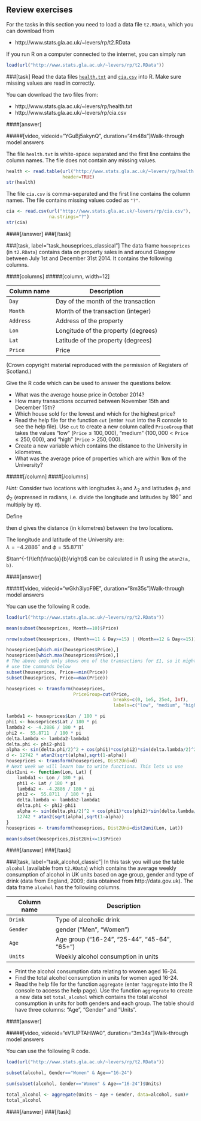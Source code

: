 ## Review exercises

For the tasks in this section you need to load a data file `t2.RData`, which you can download from

- http://www.stats.gla.ac.uk/~levers/rp/t2.RData

If you run R on a computer connected to the internet, you can simply run
```r
load(url("http://www.stats.gla.ac.uk/~levers/rp/t2.RData"))
```

###[task]
Read the data files [`health.txt`](http://www.stats.gla.ac.uk/~levers/rp/health.txt) and [`cia.csv`](http://www.stats.gla.ac.uk/~levers/rp/cia.csv) into R. Make sure missing values are read in correctly.

You can download the two files from:

- http://www.stats.gla.ac.uk/~levers/rp/health.txt
- http://www.stats.gla.ac.uk/~levers/rp/cia.csv

####[answer]

\mbox{ }

#####[video, videoid="YGuBj5akynQ", duration="4m48s"]Walk-through model answers


The file `health.txt` is white-space separated and the first line contains the column names. The file does not contain any missing values. 
```r
health <- read.table(url("http://www.stats.gla.ac.uk/~levers/rp/health.txt"), 
                     header=TRUE)
str(health)
```

The file `cia.csv` is comma-separated and the first line contains the column names. The file contains missing values coded as `"?"`. 
```r
cia <- read.csv(url("http://www.stats.gla.ac.uk/~levers/rp/cia.csv"), 
                na.strings="?")
str(cia)
```
####[/answer]
###[/task]


###[task, label="task_houseprices_classical"]
The data frame `houseprices` (in `t2.RData`) contains data on property sales in and around Glasgow between July 1st and December 31st 2014. It contains the following columns.

####[columns]
#####[column, width=12]

| Column name | Description    |
|-------------|----------------|
| `Day` | Day of the month of the transaction|
| `Month` | Month of the transaction (integer)|
| `Address` | Address of the property|
| `Lon` | Longitude of the property (degrees)|
| `Lat` | Latitude of the property (degrees)|
| `Price` | Price|

(Crown copyright material reproduced with the permission of Registers of Scotland.)

Give the R code which can be used to answer the questions below.

- What was the average house price in October 2014?
- How many transactions occurred between November 15th and December 15th?
- Which house sold for the lowest and which for the highest price?
- Read the help file for the function `cut` (enter `?cut` into the R console to see the help file). Use `cut` to create a new column called `PriceGroup` that takes the values "low" ($\texttt{Price}\leq 100,000$), "medium" ($100,000<\texttt{Price}\leq 250,000$), and "high" ($\texttt{Price}>250,000$).
- Create a new variable \texttt{Dist2Uni} which contains the distance to the University in kilometres.
- What was the average price of properties which are within 1km of the University?

#####[/column]
####[/columns]

*Hint:* Consider two locations with longitudes $\lambda_1$ and $\lambda_2$ and latitudes $\phi_1$ and $\phi_2$ (expressed in radians, i.e. divide the longitude and latitudes by $180^{\circ}$ and multiply by $\pi$).

Define

\begin{align*}
\Delta\lambda&={\lambda_2-\lambda_1}\\
\Delta\phi&={\phi_2-\phi_1}\\
\alpha&=\sin\left(\frac{\Delta\phi}{2}\right)^2+\cos(\phi_1)\cos(\phi_2)\cdot\sin\left(\frac{\Delta\lambda}{2}\right)^2\\
d&=12742 \tan^{-1}\left(\frac{\sqrt{\alpha}}{\sqrt{1-\alpha}}\right),
\end{align*}

then $d$ gives the distance (in kilometres) between the two locations.

The longitude and latitude of the University are:  
$\lambda={-4.2886^{\circ}}$ and $\phi={55.8711^{\circ}}$

$\tan^{-1}\left(\frac{a}{b}\right)$ can be calculated in R using the  `atan2(a, b)`.

####[answer]


\mbox{ }

#####[video, videoid="wGkh3lyoF9E", duration="8m35s"]Walk-through model answers


You can use the following R code.
```r
load(url("http://www.stats.gla.ac.uk/~levers/rp/t2.RData"))
```
```r
mean(subset(houseprices, Month==10)$Price)

nrow(subset(houseprices, (Month==11 & Day>=15) | (Month==12 & Day<=15)))

houseprices[which.min(houseprices$Price),]
houseprices[which.max(houseprices$Price),]
# The above code only shows one of the transactions for £1, so it might be better to 
# use the commands below
subset(houseprices, Price==min(Price))
subset(houseprices, Price==max(Price))

houseprices <- transform(houseprices, 
                         PriceGroup=cut(Price, 
                                        breaks=c(0, 1e5, 25e4, Inf),
                                        labels=c("low", "medium", "high")))

lambda1 <- houseprices$Lon / 180 * pi
phi1 <- houseprices$Lat / 180 * pi
lambda2 <- -4.2886 / 180 * pi
phi2 <-  55.8711  / 180 * pi
delta.lambda <- lambda2-lambda1
delta.phi <- phi2-phi1
alpha <- sin(delta.phi/2)^2 + cos(phi1)*cos(phi2)*sin(delta.lambda/2)^2
d <- 12742 * atan2(sqrt(alpha),sqrt(1-alpha))
houseprices <- transform(houseprices, Dist2Uni=d)
# Next week we will learn how to write functions. This lets us use
dist2uni <- function(Lon, Lat) {
    lambda1 <- Lon / 180 * pi
    phi1 <- Lat / 180 * pi
    lambda2 <- -4.2886 / 180 * pi
    phi2 <-  55.8711  / 180 * pi
    delta.lambda <- lambda2-lambda1
    delta.phi <- phi2-phi1
    alpha <- sin(delta.phi/2)^2 + cos(phi1)*cos(phi2)*sin(delta.lambda/2)^2
    12742 * atan2(sqrt(alpha),sqrt(1-alpha))
}
houseprices <- transform(houseprices, Dist2Uni=dist2uni(Lon, Lat))

mean(subset(houseprices,Dist2Uni<=1)$Price)
```
####[/answer]
###[/task]



###[task, label="task_alcohol_classic"]
 In this task you will use the table `alcohol` (available from `t2.RData`)  which contains the average weekly consumption of alcohol in UK units based on age group, gender and type of drink (data from England, 2009; data obtained from http://data.gov.uk). The data frame `alcohol` has the following columns.

| Column name  | Description |
|--------------|---------------------|
|`Drink` | Type of alcoholic drink|
|`Gender` | gender ("Men", "Women")|
|`Age` | Age group ("16-24", "25-44", "45-64", "65+")|
|`Units` | Weekly alcohol consumption in units|

- Print the alcohol consumption data relating to women aged 16-24. 
- Find the total alcohol consumption in units for women aged 16-24.
- Read the help file for the function `aggregate` (enter `?aggregate` into the R console to access the help page). Use the function `aggregrate` to create a new data set `total_alcohol` which contains the total alcohol consumption in units for both genders and each group. The table should have three columns: "Age", "Gender" and "Units". 

####[answer]


\mbox{ }

#####[video, videoid="eV1UPTAHWA0", duration="3m34s"]Walk-through model answers

You can use the following R code.
```r
load(url("http://www.stats.gla.ac.uk/~levers/rp/t2.RData"))
```
```r
subset(alcohol, Gender=="Women" & Age=="16-24")

sum(subset(alcohol, Gender=="Women" & Age=="16-24")$Units)

total_alcohol <- aggregate(Units ~ Age + Gender, data=alcohol, sum)#
total_alcohol
```
####[/answer]
###[/task]





<!--[if PDF]>
\newpage
<![endif]-->
